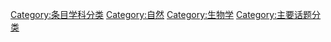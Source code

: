 {{catmore}}
{{Commonscat|Life}}

[[Category:条目学科分类|Category:条目学科分类]]
[[Category:自然|Category:自然]]
[[Category:生物学|Category:生物学]]
[[Category:主要话题分类|Category:主要话题分类]]